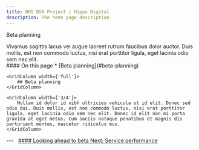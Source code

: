 ```yaml
---
title: NHS BSA Project | Hippo Digital
description: The home page description
---
```


<Heading caption='Looking ahead to beta' tag='h1'>Beta planning</Heading>

<GridRow>
    <GridColumn width={'2/3'}>
        <LeadParagraph>
            Vivamus sagittis lacus vel augue laoreet rutrum faucibus dolor auctor. Duis mollis, est non commodo luctus, nisi erat porttitor ligula, eget lacinia odio sem nec elit.
        </LeadParagraph>
    </GridColumn>
    <GridColumn width={'1/3'}>
        <nav className="in-page-nav">
            #### On this page
            * [Beta planning](#beta-planning)
        </nav>
    </GridColumn>
</GridRow>

<GridRow>

    <GridColumn width={'full'}>
        ## Beta planning
    </GridColumn>

    <GridColumn width={'3/4'}>
        Nullam id dolor id nibh ultricies vehicula ut id elit. Donec sed odio dui. Duis mollis, est non commodo luctus, nisi erat porttitor ligula, eget lacinia odio sem nec elit. Donec id elit non mi porta gravida at eget metus. Cum sociis natoque penatibus et magnis dis parturient montes, nascetur ridiculus mus.
    </GridColumn>

</GridRow>

<GridRow>
    <GridColumn width={'full'}>
        ---
    </GridColumn>
</GridRow>
<GridRow>
    <GridColumn width={'1/2'}>
        &nbsp;
    </GridColumn>
    <GridColumn width={'1/2'}>
        <a className="next-page" href="/beta/service-performance">
            #### Looking ahead to beta
            Next: <span>Service performance</span>
        </a>
    </GridColumn>
</GridRow>